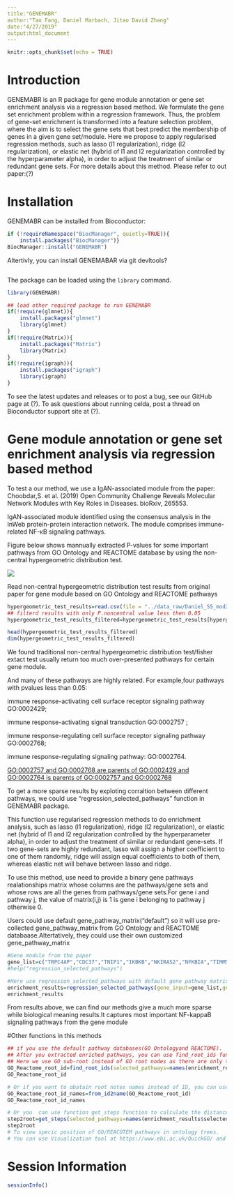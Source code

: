 ```yaml
---
title:"GENEMABR"
author:"Tao Fang, Daniel Marbach, Jitao David Zhang"
date:"4/27/2019"
output:html_document
---
```


```r
knitr::opts_chunk$set(echo = TRUE)
```

# Introduction
GENEMABR is  an R package for gene module annotation or gene set enrichment analysis via a regression based method.
We formulate the gene set enrichment problem within a regression framework. Thus, the problem of gene-set enrichment is transformed into a feature selection problem, where the aim is to select the gene sets that best predict the membership of genes in a given gene set/module. 
Here we propose to apply regularised regression methods, such as lasso (l1 regularization), ridge (l2 regularization), or elastic net (hybrid of l1 and l2 regularization controlled by the hyperparameter alpha), in order to adjust the treatment of similar or redundant gene sets.
For more details about this method. Please refer to out paper:(?)
 

# Installation
GENEMABR can be installed from Bioconductor:
```r
if (!requireNamespace("BiocManager", quietly=TRUE)){
    install.packages("BiocManager")}
BiocManager::install("GENEMABR")
```

Altertivly, you can install GENEMABAR via git devltools?
```r

```

The package can be loaded using the `library` command.
```r
library(GENEMABR)

## load other required package to run GENEMABR
if(!require(glmnet)){
    install.packages("glmnet")
    library(glmnet)
}
if(!require(Matrix)){
    install.packages("Matrix")
    library(Matrix)
}
if(!require(igraph)){
    install.packages("igraph")
    library(igraph)
}

```

To see the latest updates and releases or to post a bug, see our GitHub page at (?). To ask questions about running celda, post a thread on Bioconductor support site at (?).

# Gene module annotation or gene set enrichment analysis via regression based method 
To test a our method, we use a IgAN-associated module from the paper: Choobdar,S. et al. (2019) Open Community Challenge Reveals Molecular Network Modules with Key Roles in Diseases. bioRxiv, 265553.

IgAN-associated module identified using the consensus analysis in the InWeb protein-protein interaction network. The module comprises immune-related NF-κB signaling pathways.

Figure below shows mannually extracted P-values for some important  pathways from GO Ontology and REACTOME database by using the non-central hypergeometric distribution test. 

![](../Figures/Figure S5_ Module 283.png)


Read non-central hypergeometric distribution test results from original paper for gene module based on GO Ontology and REACTOME pathways
```r
hypergeometric_test_results=read.csv(file = "../data_raw/Daniel_S5_mod283.txt",header = T,sep = "\t")
## filterd results with only P.noncentral value less then 0.05
hypergeometric_test_results_filtered=hypergeometric_test_results[hypergeometric_test_results$P.noncentral<0.05,]

head(hypergeometric_test_results_filtered)
dim(hypergeometric_test_results_filtered)
```

We found traditional non-central hypergeometric distribution test/fisher extact test usually return too much over-presented pathways for certain gene module. 

And many of  these pathways are highly related.  For example,four pathways with pvalues less than 0.05: 

immune response-activating cell surface receptor signaling pathway  GO:0002429;

immune response-activating signal transduction GO:0002757 ;

immune response-regulating cell surface receptor signaling pathway GO:0002768;

immune response-regulating signaling pathway: GO:0002764.

[GO:0002757 and GO:0002768 are parents of GO:0002429 and GO:0002764 is parents of GO:0002757 and GO:0002768 ](https://www.ebi.ac.uk/QuickGO/term/GO:0002429)


To get a more sparse results by exploting corraltion between different pathways, we could use "regression_selected_pathways" function in GENEMABR package.

This function use regularised regression methods to do enrichment analysis, such as lasso (l1 regularization), ridge (l2 regularization), or elastic net (hybrid of l1 and l2 regularization controlled by the hyperparameter alpha), in order to adjust the treatment of similar or redundant gene-sets. If two gene-sets are highly redundant, lasso will assign a higher coefficient to one of them randomly, ridge will assign equal coefficients to both of them, whereas elastic net will behave between lasso and ridge.

To use this method, use need to provide a binary gene pathways realationships matrix whose columns are the pathways/gene sets and whose rows are all the genes from pathways/gene sets.For gene i and pathway j, the value of matrix(i,j) is 1 is gene i belonging to pathway j otherwise 0.

Users could use default gene_pathway_matrix("default") so it will use pre-collected gene_pathway_matrix from GO Ontology and REACTOME databaase.Altertatively, they could use their own customized gene_pathway_matrix 
```r
#Gene module from the paper
gene_list=c("TRPC4AP","CDC37","TNIP1","IKBKB","NKIRAS2","NFKBIA","TIMM50","RELB","TNFAIP3","NFKBIB","HSPA1A","NFKBIE","SPAG9","NFKB2","ERLIN1","REL","TNIP2","TUBB6","MAP3K8")
#help("regression_selected_pathways")

#Here use regression_selected_pathways with default gene pathway matrix and set the alpha value as 0.5
enrichment_results=regression_selected_pathways(gene_input=gene_list,gene_pathway_matrix="default",alpha=0.5)
enrichment_results
```
From results above, we can find our methods give a much more sparse while biological meaning results.It captures most important NF-kappaB signaling pathways from the gene module

#Other functions in this methods
```r
## if you use the default pathway databases(GO Ontologyand REACTOME).
## After you extracted enriched pathways, you can use find_root_ids function to find thier GO sub-root or REACTOME roots(ID) to help you better understanding the biological meanings of pathways.
## Here we use GO sub-root instead of GO root nodes as there are only three roots in the GO ontology and it's not so specific 
GO_Reactome_root_id=find_root_ids(selected_pathways=names(enrichment_results$selected_pathways_coef))
GO_Reactome_root_id

# Or if you want to obatain root notes names instead of ID, you can use function from_id2name to get names from ids
GO_Reactome_root_id_names=from_id2name(GO_Reactome_root_id)
GO_Reactome_root_id_names

# Or you  can use function get_steps function to calculate the distance from selected pathways to GO or Reactome roots
step2root=get_steps(selected_pathways=names(enrichment_results$selected_pathways_coef))
step2root
# To view specic position of GO/REACOTEM pathways in ontology trees.
# You can use Visualization tool at https://www.ebi.ac.uk/QuickGO/ and https://reactome.org/PathwayBrowser/ 
```


# Session Information
```r
sessionInfo()
```